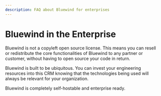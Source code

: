 ```yaml
---
description: FAQ about Bluewind for enterprises
---
```


# Bluewind in the Enterprise

Bluewind is not a copyleft open source license. This means you can resell or redistribute the core functionalities of Bluewind to any partner or customer, without having to open source your code in return.

Bluewind is built to be ubiquitous. You can invest your engineering resources into this CRM knowing that the technologies being used will always be relevant for your organization.

Bluewind is completely self-hostable and enterprise ready.